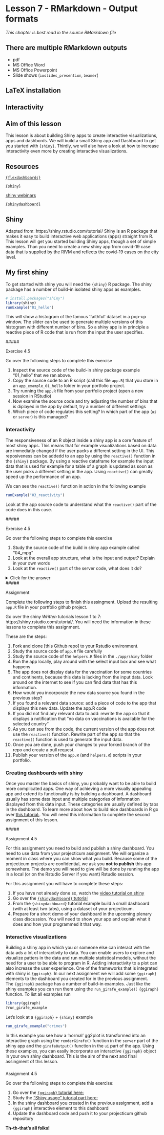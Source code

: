 # Lesson 7 - RMarkdown - Output formats {#rmarkdownoutput}

_This chapter is best read in the source RMarkdown file_


## There are multiple RMarkdown outputs

 - pdf
 - MS Office Word
 - MS Office Powerpoint
 - Slide shows (`ioslides_presention`, `beamer`)
 
 
## LaTeX installation 



## Interactivity {#rmarkdowninteractive}


## Aim of this lesson

This lesson is about building Shiny apps to create interactive visualizations, apps and dashbords. We will build a small Shiny app and Dashboard to get you started with `{shiny}`. Thirdly, we will also have a look at how to increase interactivity even more by creating interactive visualizations.

## Resources

[`{flexdashboards}`](https://rmarkdown.rstudio.com/flexdashboard/)

[`{shiny}`](https://shiny.rstudio.com/)

[shiny webinars](https://shiny.rstudio.com/tutorial/)

[`{shinydashboard}`](https://rstudio.github.io/shinydashboard/get_started.html)

## Shiny
Adapted from: https://shiny.rstudio.com/tutorial/
Shiny is an R package that makes it easy to build interactive web applications (apps) straight from R. This lesson will get you started building Shiny apps, though a set of simple examples. Than you need to create a new shiny app from covid-19 case data that is supplied by the RIVM and reflects the covid-19 cases on the city level. 

## My first shiny
To get started with shiny you will need the `{shiny}` R package. The shiny package has a number of build-in isolated shiny apps as examples.
```r
# install.packages("shiny")
library(shiny)
runExample("01_hello")
```
This will show a histogram of the famous 'faithful' dataset in a pop-up window. The slider can be used to generate multiple versions of this histogram with different number of bins.
So a shiny app is in principle a reactive piece of R code that is run from the input the user specifies. 

##### <div class="question">
Exercise 4.5

Go over the following steps to complete this exercise  

 1. Inspect the source code of the build-in shiny package example "01_hello" that we ran above. 
 1. Copy the source code to an R script (call this file `app.R`) that you store in an `app_example_01_hello` folder in your portfolio project.
 1. Try running the `app.R` file from your portfolio project (open a new session in RStudio)
 1. Now examine the source code and try adjusting the number of bins that is diplayed in the app by default, try a number of different settings
 1. Which piece of code regulates this setting? In which part of the app (`ui` or `server`) is this managed?

</div>

### Interactivity 
The responsiveness of an R object inside a shiny app is a core feature of most shiny apps. This means that for example visualizations based on data are immediatly changed if the user packs a different setting in the UI. This reposiveness can be addedd to an app by using the `reactive()` function in the `{shiny}` package. By using a reactive dataframe for example the input data that is used for example for a table of a graph is updated as soon as the user picks a different setting in the app. Using `reactive()` can greatly speed up the performance of an app.   

We can see the `reactive()` function in action in the following example
```r
runExample("03_reactivity")
```
Look at the app source code to understand what the `reactive()` part of the code does in this case.


##### <div class="question">
Exercise 4.5

Go over the following steps to complete this exercise  

 1. Study the source code of the build in shiny app example called "04_mpg"
 1. Look at the overall app structure, what is the input and output? Explain in your own words
 1. Look at the `reactive()` part of the server code, what does it do?

<details><summary>Click for the answer</summary>
```r
## to access the example needed for this exercise
library(shiny)
runExample("04_mpg")
```

</details>

##### <div class="question">
Assignment 

Complete the following steps to finish this assingment. Upload the resulting `app.R` file in your portfolio github project.

Go over the shiny _Written_ tutorials lesson 1 to 7: https://shiny.rstudio.com/tutorial/. You will need the information in these lessons to complete this assignment.

These are the steps:

 1. Fork and clone [this Github repo] to your Rstudio environment.
 1. Study the source code of `app.R` file carefully
 1. Study the source code of the `helpers.R` files in the `./app/shiny` folder
 1. Run the app locally, play around with the select input box and see what happens
 1. The app does not display data for the vaccination for some countries and continents, because this data is lacking from the input data. Look around on the internet to see if you can find data that has this information.
 1. How would you incorporate the new data source you found in the previous step? 
 1. If you found a relevant data source: add a piece of code to the app that displays this new data. Update the app.R code 
 1. If you did not find any relevant data to add: rewrite the app so that it displays a notification that "no data on vaccinations is available for the selected country"
 1. As you can see from the code, the current version of the app does not use the `reactive()` function. Rewrite part of the app so that the `reactive()` function is used to generate the input data. 
 1. Once you are done, push your changes to your forked branch of the repo and create a pull request.
 1. Publish your version of the `app.R` (and `helpers.R`) scripts in your portfolio.
 
</div>


### Creating dashboards with shiny
Once you master the basics of shiny, you probably want to be able to build more complicated apps. One way of achieving a more visually appealing app and extend its functionality is by building a dashboard. A dashboard usually has some data input and multiple categories of information displayed from this data input. These categories are usually defined by tabs in the dashboard. To learn more about how to build nice dashboards in R go over [this tutorial:](). You will need this information to complete the second assignment of this lesson. 


##### <div class="question">
Assignment 4.5

For this assignment you need to build and publish a shiny dashboard. You need to use data from your projecticum assignment. We will organize a moment in class where you can show what you build. Because some of the projecticum projects are confidential, we ask you **not to publish** this app somewhere. The demo you will need to give will be done by running the app in a local (or on the Rstudio Server if you want) Rstudio session.   

For this assignment you will have to complete these steps:

 1. If you have not already done so, watch the [video tutorial on shiny](https://shiny.rstudio.com/tutorial/#video-tutorials)
 1. Go over the [`{shinydashboard}` tutorial](https://rstudio.github.io/shinydashboard/get_started.html)
 1. From the `{shinydashboard}` tutorial example build a small dashboard (with at least two tabs), using a dataset of your projecticum.
 1. Prepare for a short demo of your dashboard in the upcoming plenary class discussion. You will need to show your app and explain what it does and how your programmed it that way. 

</div>

### Interactive visualizations
Building a shiny app in which you or someone else can interact with the data ads a lot of interactivity to data. You can enable users to explore and visualize patters in the data and run multiple statistical models, without the need for a user to be able to program in R. Adding interactivity to a plot can also increase the user experience. One of the frameworks that is integrated with shiny is `{ggiraph}`. In our next assignment we will add some `{ggiraph}` elements to the dashboard you created for in the previous assignment.   
The `{ggiraph}` package has a number of build-in examples. Just like the shiny examples you can run them using the `run_girafe_example()` `{ggiraph}` function. To list all examples run

```r
library(ggiraph)
?run_girafe_example
```

Let's look at a `{ggiraph}` + `{shiny}` example

```r
run_girafe_example("crimes")
```

In this example you see how a 'normal' gg2plot is transformed into an interactive graph using the `renderGirafe()` function in the `server` part of the shiny app and the `girafeOutput()` function in the `ui` part of the app. Using these examples, you can easily incorporate an interactive `{ggiraph}` object in your own shiny dashboard. This is the aim of the next and final assingment of this lesson.  

##### 
<div class="question">
Assignment 4.5

Go over the following steps to complete this exercise:

 1. Go over the [`{ggiraph}` tutorial here:](https://davidgohel.github.io/ggiraph/articles/offcran/using_ggiraph.html) 
 1. Study the ["Shiny usage" tutorial part here:](https://davidgohel.github.io/ggiraph/articles/offcran/shiny.html)
 1. In the shiny dashboard you created in the previous assignment, add a `{ggiraph}` interactive element to this dashboard
 1. Update the dashboard code and push it to your projecticum github repository
 
 **Th-th-that's all folks!** 


